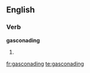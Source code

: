 ==English==

===Verb===
'''gasconading'''

# {{present participle of|gasconade}}

[[fr:gasconading]]
[[te:gasconading]]